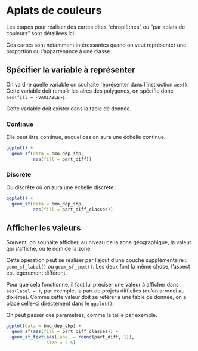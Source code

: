 
# Aplats de couleurs

Les étapes pour réaliser des cartes dites "chroplèthes" ou "par aplats de couleurs" sont détaillées ici.

Ces cartes sont notamment intéressantes quand on veut représenter une proportion ou l'appartenance à une classe.

## Spécifier la variable à représenter

On va dire quelle variable on souhaite représenter dans l'instruction `aes()`. Cette variable doit remplir les aires des polygones, on spécifie donc `aes(fill = <VARIABLE>)`.

Cette variable doit exister dans la table de donnée.

### Continue

Elle peut être continue, auquel cas on aura une échelle continue.

```r
ggplot() +
  geom_sf(data = bmo_dep_shp,
          aes(fill = part_diff))
```

### Discrète

Ou discrète où on aura une échelle discrète :

```r
ggplot() +
  geom_sf(data = bmo_dep_shp, 
          aes(fill = part_diff_classes))

```

## Afficher les valeurs

Souvent, on souhaite afficher, au niveau de la zone géographique, la valeur qui s'affiche, ou le nom de la zone.

Cette opération peut se réaliser par l'ajout d'une couche supplémentaire : `geom_sf_label()` ou `geom_sf_text()`. Les deux font la même chose, l'aspect est légèrement différent.

Pour que cela fonctionne, il faut lui préciser une valeur à afficher dans `aes(label = )`, par exemple, la part de projets difficiles (qu'on arrondi au dixième). Comme cette valeur doit se référer à une table de donnée, on a placé celle-ci directement dans le `ggplot()`.

On peut passer des paramètres, comme la taille par exemple.

```r
ggplot(data = bmo_dep_shp) +
  geom_sf(aes(fill = part_diff_classes)) +
  geom_sf_text(aes(label = round(part_diff, 1)),
               size = 2.5)
```
